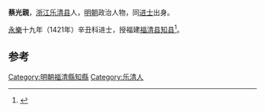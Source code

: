 '''蔡光親'''，[[浙江|浙江]][[乐清县|乐清县]]人，[[明朝|明朝]]政治人物，同[[进士|进士]]出身。

[[永樂|永樂]]十九年（1421年）辛丑科进士，授福建[[福清县|福清县]][[知县|知县]]<ref>{{cite news|title=福清市志  第四节　明代县衙|url=http://www.fzdqw.com/ShowText.asp?ToBook=1100&index=1135|accessdate=2013-08-11|newspaper=福州地情网|deadurl=yes|archiveurl=https://web.archive.org/web/20150528034308/http://www.fzdqw.com/ShowText.asp?ToBook=1100&index=1135|archivedate=2015-05-28}}</ref>。

==参考==
{{reflist}}
{{明朝人物小作品}}
{{永樂十九年辛丑科殿試金榜}}
{{DEFAULTSORT:Cai蔡}}
[[Category:明朝福清縣知縣|Category:明朝福清縣知縣]]
[[Category:乐清人|Category:乐清人]]